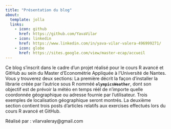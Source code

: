 ```yaml
---
title: "Présentation du blog"
about:
  template: jolla
  links:
    - icon: github
      href: https://github.com/YavaVilar
    - icon: linkedin
      href: https://www.linkedin.com/in/yava-vilar-valera-496999271/
    - icon: globe
      href: https://sites.google.com/view/master-ecap/accueil 
---
```


Ce blog s'inscrit dans le cadre d'un projet réalisé pour le cours R avancé et GitHub au sein du Master d'Econométrie Appliquée à l'Université de Nantes. Vous y trouverez deux sections: La première décrit la façon d'installer la librarie créée par l'autrice sous R nomméé **`olympicsWeather`**, dont son objectif est de prévoir la météo en temps réél de n'importe quelle coordonnée géographique ou adresse fournie par l'utilisateur. Trois exemples de localisation géographique seront montrés. La deuxième section contient trois posts d'articles relatifs aux exercises effectués lors du cours R avancé et GitHub.

Réalisé par : vilarvaleray\@gmail.com
